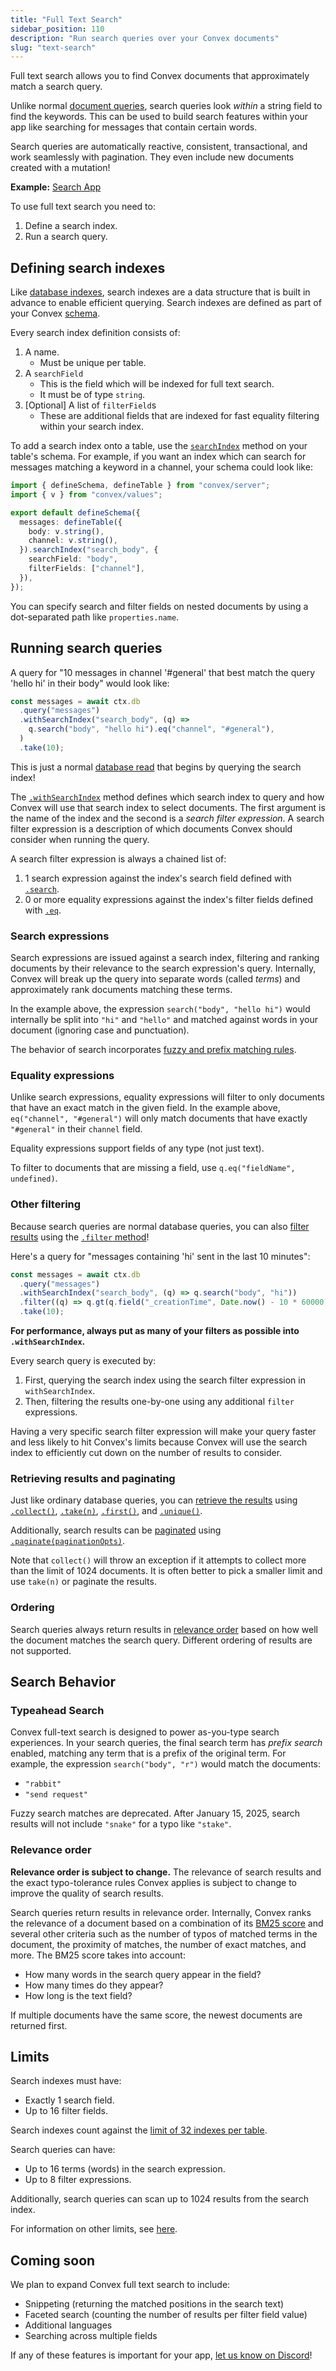 ```yaml
---
title: "Full Text Search"
sidebar_position: 110
description: "Run search queries over your Convex documents"
slug: "text-search"
---
```


Full text search allows you to find Convex documents that approximately match a
search query.

Unlike normal
[document queries](/docs/database/reading-data/reading-data.mdx#querying-documents),
search queries look _within_ a string field to find the keywords. This can be
used to build search features within your app like searching for messages that
contain certain words.

Search queries are automatically reactive, consistent, transactional, and work
seamlessly with pagination. They even include new documents created with a
mutation!

**Example:**
[Search App](https://github.com/get-convex/convex-demos/tree/main/search)

To use full text search you need to:

1. Define a search index.
2. Run a search query.

<BetaAdmonition feature="Search" verb="is" />

## Defining search indexes

Like [database indexes](/docs/database/reading-data/indexes/indexes.md), search
indexes are a data structure that is built in advance to enable efficient
querying. Search indexes are defined as part of your Convex
[schema](/docs/database/schemas.mdx).

Every search index definition consists of:

1. A name.
   - Must be unique per table.
2. A `searchField`
   - This is the field which will be indexed for full text search.
   - It must be of type `string`.
3. [Optional] A list of `filterField`s
   - These are additional fields that are indexed for fast equality filtering
     within your search index.

To add a search index onto a table, use the
[`searchIndex`](/api/classes/server.TableDefinition#searchindex) method on your
table's schema. For example, if you want an index which can search for messages
matching a keyword in a channel, your schema could look like:

```ts noDialect title="convex/schema.ts"
import { defineSchema, defineTable } from "convex/server";
import { v } from "convex/values";

export default defineSchema({
  messages: defineTable({
    body: v.string(),
    channel: v.string(),
  }).searchIndex("search_body", {
    searchField: "body",
    filterFields: ["channel"],
  }),
});
```

You can specify search and filter fields on nested documents by using a
dot-separated path like `properties.name`.

## Running search queries

A query for "10 messages in channel '#general' that best match the query 'hello
hi' in their body" would look like:

```js
const messages = await ctx.db
  .query("messages")
  .withSearchIndex("search_body", (q) =>
    q.search("body", "hello hi").eq("channel", "#general"),
  )
  .take(10);
```

This is just a normal
[database read](/docs/database/reading-data/reading-data.mdx) that begins by
querying the search index!

The
[`.withSearchIndex`](/api/interfaces/server.QueryInitializer#withsearchindex)
method defines which search index to query and how Convex will use that search
index to select documents. The first argument is the name of the index and the
second is a _search filter expression_. A search filter expression is a
description of which documents Convex should consider when running the query.

A search filter expression is always a chained list of:

1. 1 search expression against the index's search field defined with
   [`.search`](/api/interfaces/server.SearchFilterBuilder#search).
2. 0 or more equality expressions against the index's filter fields defined with
   [`.eq`](/api/interfaces/server.SearchFilterFinalizer#eq).

### Search expressions

Search expressions are issued against a search index, filtering and ranking
documents by their relevance to the search expression's query. Internally,
Convex will break up the query into separate words (called _terms_) and
approximately rank documents matching these terms.

In the example above, the expression `search("body", "hello hi")` would
internally be split into `"hi"` and `"hello"` and matched against words in your
document (ignoring case and punctuation).

The behavior of search incorporates
[fuzzy and prefix matching rules](#search-behavior).

### Equality expressions

Unlike search expressions, equality expressions will filter to only documents
that have an exact match in the given field. In the example above,
`eq("channel", "#general")` will only match documents that have exactly
`"#general"` in their `channel` field.

Equality expressions support fields of any type (not just text).

To filter to documents that are missing a field, use
`q.eq("fieldName", undefined)`.

### Other filtering

Because search queries are normal database queries, you can also
[filter results](/docs/database/reading-data/reading-data.mdx#filtering) using
the [`.filter` method](/api/interfaces/server.Query#filter)!

Here's a query for "messages containing 'hi' sent in the last 10 minutes":

```js
const messages = await ctx.db
  .query("messages")
  .withSearchIndex("search_body", (q) => q.search("body", "hi"))
  .filter((q) => q.gt(q.field("_creationTime", Date.now() - 10 * 60000)))
  .take(10);
```

**For performance, always put as many of your filters as possible into
`.withSearchIndex`.**

Every search query is executed by:

1. First, querying the search index using the search filter expression in
   `withSearchIndex`.
2. Then, filtering the results one-by-one using any additional `filter`
   expressions.

Having a very specific search filter expression will make your query faster and
less likely to hit Convex's limits because Convex will use the search index to
efficiently cut down on the number of results to consider.

### Retrieving results and paginating

Just like ordinary database queries, you can
[retrieve the results](/docs/database/reading-data/reading-data.mdx#retrieving-results)
using [`.collect()`](/api/interfaces/server.Query#collect),
[`.take(n)`](/api/interfaces/server.Query#take),
[`.first()`](/api/interfaces/server.Query#first), and
[`.unique()`](/api/interfaces/server.Query#unique).

Additionally, search results can be [paginated](/docs/database/pagination.mdx)
using
[`.paginate(paginationOpts)`](/api/interfaces/server.OrderedQuery#paginate).

Note that `collect()` will throw an exception if it attempts to collect more
than the limit of 1024 documents. It is often better to pick a smaller limit and
use `take(n)` or paginate the results.

### Ordering

Search queries always return results in [relevance order](#relevance-order)
based on how well the document matches the search query. Different ordering of
results are not supported.

## Search Behavior

### Typeahead Search

Convex full-text search is designed to power as-you-type search experiences. In
your search queries, the final search term has _prefix search_ enabled, matching
any term that is a prefix of the original term. For example, the expression
`search("body", "r")` would match the documents:

- `"rabbit"`
- `"send request"`

Fuzzy search matches are deprecated. After January 15, 2025, search results will
not include `"snake"` for a typo like `"stake"`.

### Relevance order

**Relevance order is subject to change.** The relevance of search results and
the exact typo-tolerance rules Convex applies is subject to change to improve
the quality of search results.

Search queries return results in relevance order. Internally, Convex ranks the
relevance of a document based on a combination of its
[BM25 score](https://en.wikipedia.org/wiki/Okapi_BM25) and several other
criteria such as the number of typos of matched terms in the document, the
proximity of matches, the number of exact matches, and more. The BM25 score
takes into account:

- How many words in the search query appear in the field?
- How many times do they appear?
- How long is the text field?

If multiple documents have the same score, the newest documents are returned
first.

## Limits

Search indexes must have:

- Exactly 1 search field.
- Up to 16 filter fields.

Search indexes count against the
[limit of 32 indexes per table](/docs/database/reading-data/indexes/indexes.md#limits).

Search queries can have:

- Up to 16 terms (words) in the search expression.
- Up to 8 filter expressions.

Additionally, search queries can scan up to 1024 results from the search index.

For information on other limits, see [here](/docs/production/state/limits.mdx).

## Coming soon

We plan to expand Convex full text search to include:

- Snippeting (returning the matched positions in the search text)
- Faceted search (counting the number of results per filter field value)
- Additional languages
- Searching across multiple fields

If any of these features is important for your app,
[let us know on Discord](https://convex.dev/community)!
